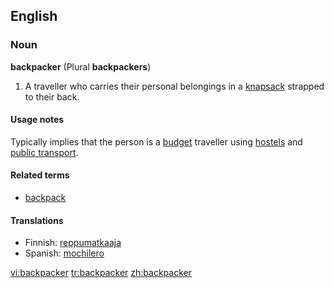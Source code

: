 ==English==

===Noun===
'''backpacker''' (Plural '''backpackers''')

# A traveller who carries their personal belongings in a [[knapsack]] strapped to their back.

====Usage notes====
Typically implies that the person is a [[budget]] traveller using [[hostel]]s and [[public transport]].

====Related terms====
*[[backpack]]

====Translations====
*Finnish: [[reppumatkaaja]]
*Spanish: [[mochilero]] {{m}}

[[vi:backpacker]]
[[tr:backpacker]]
[[zh:backpacker]]